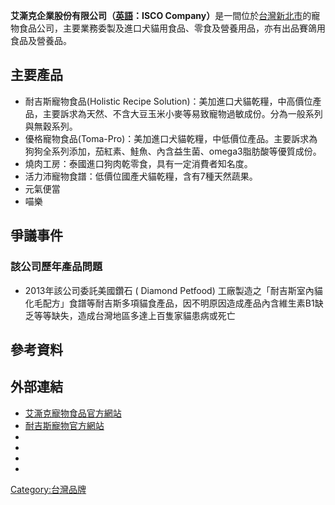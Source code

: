 {{copyedit|time=2013-06-21T04:09:01+00:00}}
{{unreferenced|time=2013-06-21T04:09:01+00:00}}
{{Infobox Company
| company_name = 艾澌克企業股份有限公司
| company_name_en = ISCO Company
| trading_name = 艾澌克
| company_logo = 
| company_type = [[股份有限公司|股份有限公司]]
| foundation = 2006年7月4日
| local_code_name  = TW
| local_code  = 28199066
| location = {{TWN}}[[新北市|新北市]][[汐止區|汐止區]]新台五路一段97號22樓之9  
| area_served = [[台灣|台灣]]
| key_people = [[董事長|董事長]]：吳皇明
| industry = [[寵物|寵物]][[食品|食品]]業
| president = 
| num_employees = 
| revenue = 
| capital = [[新台幣|新台幣]]68,000,000元
| products = 進口及委製犬貓用食品<br />零食<br />營養用品<br />賽鴿用食品<br />營養品
| homepage = [http://www.iscopet.com/ www.iscopet.com]
| subsid =
| footnotes = 
}}
'''艾澌克企業股份有限公司（[[英語|英語]]：ISCO Company）'''是一間位於[[台灣|台灣]][[新北市|新北市]]的寵物食品公司，主要業務委製及進口犬貓用食品、零食及營養用品，亦有出品賽鴿用食品及營養品。

== 主要產品 ==
*耐吉斯寵物食品(Holistic Recipe Solution)：美加進口犬貓乾糧，中高價位產品，主要訴求為天然、不含大豆玉米小麥等易致寵物過敏成份。分為一般系列與無穀系列。
*優格寵物食品(Toma-Pro)：美加進口犬貓乾糧，中低價位產品。主要訴求為狗狗全系列添加，茄紅素、鮭魚、內含益生菌、omega3脂肪酸等優質成份。
*燒肉工房：泰國進口狗肉乾零食，具有一定消費者知名度。
*活力沛寵物食譜：低價位國產犬貓乾糧，含有7種天然蔬果。
*元氣便當
*喵樂

== 爭議事件 ==
=== 該公司歷年產品問題 ===
*2013年該公司委託美國鑽石 ( Diamond Petfood) 工廠製造之「耐吉斯室內貓化毛配方」食譜等耐吉斯多項貓食產品，因不明原因造成產品內含維生素B1缺乏等等缺失，造成台灣地區多達上百隻家貓患病或死亡
== 參考資料 ==
{{reflist}}

== 外部連結 ==
*[http://www.iscopet.com/ 艾澌克寵物食品官方網站] {{Wayback|url=http://www.iscopet.com/ |date=20210301005145 }}
*[https://web.archive.org/web/20171206144614/http://www.hrspetfood.com/GoWeb/include/index.php?Page=0 耐吉斯寵物官方網站]
*{{facebook|hrspet|耐吉斯寵物食譜歡樂粉絲團}}
*{{facebook|petfoodtomapro|優格寵物食譜 Toma-Pro}}
*{{facebook|bestbreed.tw|貝斯比寵物食堂}}
*{{facebook|PetInPlus|贏超濃縮卵磷脂}}

[[Category:台灣品牌|Category:台灣品牌]]